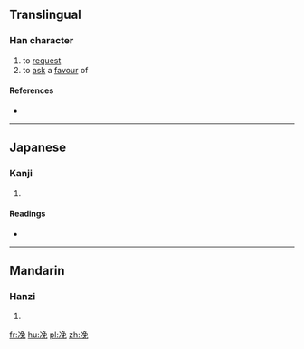 ==Translingual==

===Han character===
{{Han char|rn=15|rad=冫|as=07|sn=9|four=|canj=IMNAU|ids=⿰冫免}}

# to [[request]]
# to [[ask]] a [[favour]] of

====References====
* {{Han ref|kx=0132.311|dkj=01654|hdz=10299.080|uh=51C2|ud=20930}}

----

==Japanese==

===Kanji===
{{ja-kanji|grade=|rs=冫07}}

# {{defn|lang=ja|sort=冫07}}

====Readings====
* {{ja-readings|on=[[ばい]] (bai)|kun=}}

----

==Mandarin==

===Hanzi===
{{cmn-hanzi|pin=[[měi]] ([[mei3]])|wg=mei<sup>3</sup>}}

# {{defn|lang=cmn|sort=冫07}}

[[fr:凂]]
[[hu:凂]]
[[pl:凂]]
[[zh:凂]]